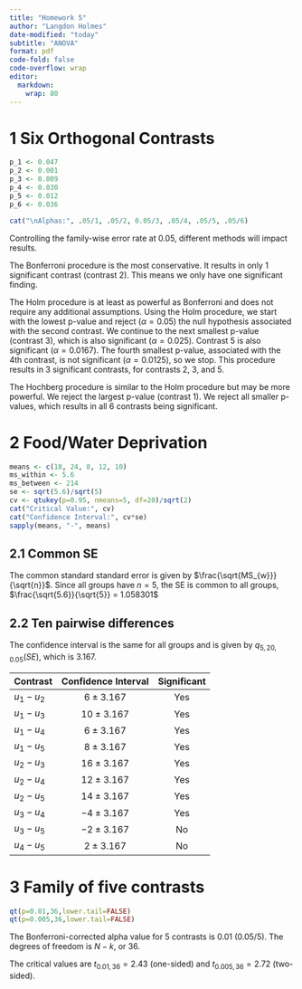 ---
title: "Homework 5"
author: "Langdon Holmes"
date-modified: "today"
subtitle: "ANOVA"
format: pdf
code-fold: false
code-overflow: wrap
editor: 
  markdown: 
    wrap: 80
---

# 1 Six Orthogonal Contrasts

```{r}
p_1 <- 0.047
p_2 <- 0.001
p_3 <- 0.009
p_4 <- 0.030
p_5 <- 0.012
p_6 <- 0.036

cat("\nAlphas:", .05/1, .05/2, 0.05/3, .05/4, .05/5, .05/6)
```

Controlling the family-wise error rate at 0.05, different methods will impact results.

The Bonferroni procedure is the most conservative. It results in only 1 significant contrast (contrast 2). This means we only have one significant finding.

The Holm procedure is at least as powerful as Bonferroni and does not require any additional assumptions. Using the Holm procedure, we start with the lowest p-value and reject ($\alpha = 0.05$) the null hypothesis associated with the second contrast. We continue to the next smallest p-value (contrast 3), which is also significant ($\alpha = 0.025$). Contrast 5 is also significant ($\alpha = 0.0167$). The fourth smallest p-value, associated with the 4th contrast, is not significant ($\alpha = 0.0125$), so we stop. This procedure results in 3 significant contrasts, for contrasts 2, 3, and 5.

The Hochberg procedure is similar to the Holm procedure but may be more powerful. We reject the largest p-value (contrast 1). We reject all smaller p-values, which results in all 6 contrasts being significant.

# 2 Food/Water Deprivation

```{r}
means <- c(18, 24, 8, 12, 10)
ms_within <- 5.6
ms_between <- 214
se <- sqrt(5.6)/sqrt(5)
cv <- qtukey(p=0.95, nmeans=5, df=20)/sqrt(2)
cat("Critical Value:", cv)
cat("Confidence Interval:", cv*se)
sapply(means, "-", means)
```

## 2.1 Common SE

The common standard standard error is given by $\frac{\sqrt{MS_{w}}}{\sqrt{n}}$. Since all groups have $n=5$, the SE is common to all groups, $\frac{\sqrt{5.6}}{\sqrt{5}} = 1.058301$

## 2.2 Ten pairwise differences

The confidence interval is the same for all groups and is given by $q_{5,20,0.05}(SE)$, which is 3.167.

| Contrast | Confidence Interval | Significant |
| -------- | :-----------------: | :---------: |
| $u_{1}-u_{2}$ | $6 \pm 3.167$  | Yes         |
| $u_{1}-u_{3}$ | $10 \pm 3.167$ | Yes         |
| $u_{1}-u_{4}$ | $6 \pm 3.167$  | Yes         |
| $u_{1}-u_{5}$ | $8 \pm 3.167$  | Yes         |
| $u_{2}-u_{3}$ | $16 \pm 3.167$ | Yes         |
| $u_{2}-u_{4}$ | $12 \pm 3.167$ | Yes         |
| $u_{2}-u_{5}$ | $14 \pm 3.167$ | Yes         |
| $u_{3}-u_{4}$ | $-4 \pm 3.167$ | Yes         |
| $u_{3}-u_{5}$ | $-2 \pm 3.167$ | No          |
| $u_{4}-u_{5}$ | $2 \pm 3.167$  | No          |

# 3 Family of five contrasts

```{r}
qt(p=0.01,36,lower.tail=FALSE)
qt(p=0.005,36,lower.tail=FALSE)
```


The Bonferroni-corrected alpha value for 5 contrasts is 0.01 (0.05/5). The degrees of freedom is $N - k$, or 36.

The critical values are $t_{0.01,36} = 2.43$ (one-sided) and $t_{0.005,36} = 2.72$ (two-sided).
